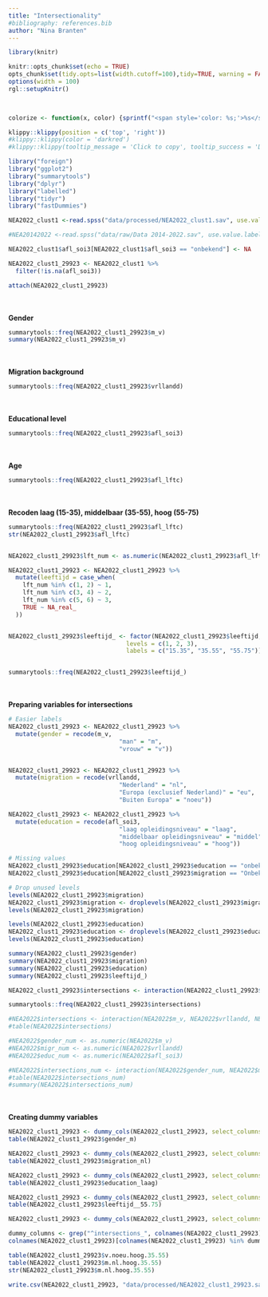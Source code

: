 ```yaml
---
title: "Intersectionality"
#bibliography: references.bib
author: "Nina Branten"
---
```

```r
library(knitr)

knitr::opts_chunk$set(echo = TRUE)
opts_chunk$set(tidy.opts=list(width.cutoff=100),tidy=TRUE, warning = FALSE, message = FALSE,comment = "#>", cache=TRUE, class.source=c("test"), class.output=c("test2"))
options(width = 100)
rgl::setupKnitr()
 


colorize <- function(x, color) {sprintf("<span style='color: %s;'>%s</span>", color, x) }

```

```r
klippy::klippy(position = c('top', 'right'))
#klippy::klippy(color = 'darkred')
#klippy::klippy(tooltip_message = 'Click to copy', tooltip_success = 'Done')
```

```r
library("foreign")
library("ggplot2")
library("summarytools")
library("dplyr")
library("labelled")
library("tidyr")
library("fastDummies")
```

```r
NEA2022_clust1 <-read.spss("data/processed/NEA2022_clust1.sav", use.value.labels = T, to.data.frame = T)

#NEA20142022 <-read.spss("data/raw/Data 2014-2022.sav", use.value.labels = T, to.data.frame = T)
```


```r
NEA2022_clust1$afl_soi3[NEA2022_clust1$afl_soi3 == "onbekend"] <- NA

NEA2022_clust1_29923 <- NEA2022_clust1 %>%
  filter(!is.na(afl_soi3))

attach(NEA2022_clust1_29923)

```

<br><br> **Gender**

```r
summarytools::freq(NEA2022_clust1_29923$m_v)
summary(NEA2022_clust1_29923$m_v)
```
<br><br> **Migration background**
```r
summarytools::freq(NEA2022_clust1_29923$vrllandd)
```
<br><br> **Educational level**
```r
summarytools::freq(NEA2022_clust1_29923$afl_soi3)
```

<br><br> **Age**

```r
summarytools::freq(NEA2022_clust1_29923$afl_lftc)
```
<br><br> **Recoden laag (15-35), middelbaar (35-55), hoog (55-75)**

```r
summarytools::freq(NEA2022_clust1_29923$afl_lftc)
str(NEA2022_clust1_29923$afl_lftc)


NEA2022_clust1_29923$lft_num <- as.numeric(NEA2022_clust1_29923$afl_lftc)

NEA2022_clust1_29923 <- NEA2022_clust1_29923 %>%
  mutate(leeftijd = case_when(
    lft_num %in% c(1, 2) ~ 1,
    lft_num %in% c(3, 4) ~ 2,
    lft_num %in% c(5, 6) ~ 3,
    TRUE ~ NA_real_
  ))


NEA2022_clust1_29923$leeftijd_ <- factor(NEA2022_clust1_29923$leeftijd,
                                 levels = c(1, 2, 3),
                                 labels = c("15.35", "35.55", "55.75"))


summarytools::freq(NEA2022_clust1_29923$leeftijd_)

```
<br><br> **Preparing variables for intersections**

```r
# Easier labels
NEA2022_clust1_29923 <- NEA2022_clust1_29923 %>%
  mutate(gender = recode(m_v,
                               "man" = "m",
                               "vrouw" = "v"))


NEA2022_clust1_29923 <- NEA2022_clust1_29923 %>%
  mutate(migration = recode(vrllandd,
                               "Nederland" = "nl",
                               "Europa (exclusief Nederland)" = "eu",
                               "Buiten Europa" = "noeu"))

NEA2022_clust1_29923 <- NEA2022_clust1_29923 %>%
  mutate(education = recode(afl_soi3,
                               "laag opleidingsniveau" = "laag",
                               "middelbaar opleidingsniveau" = "middel",
                               "hoog opleidingsniveau" = "hoog"))

# Missing values
NEA2022_clust1_29923$education[NEA2022_clust1_29923$education == "onbekend"] <- NA
NEA2022_clust1_29923$education[NEA2022_clust1_29923$migration == "Onbekend"] <- NA

# Drop unused levels
levels(NEA2022_clust1_29923$migration)
NEA2022_clust1_29923$migration <- droplevels(NEA2022_clust1_29923$migration)
levels(NEA2022_clust1_29923$migration)

levels(NEA2022_clust1_29923$education)
NEA2022_clust1_29923$education <- droplevels(NEA2022_clust1_29923$education)
levels(NEA2022_clust1_29923$education)

summary(NEA2022_clust1_29923$gender)
summary(NEA2022_clust1_29923$migration)
summary(NEA2022_clust1_29923$education)
summary(NEA2022_clust1_29923$leeftijd_)

```

```r
NEA2022_clust1_29923$intersections <- interaction(NEA2022_clust1_29923$gender, NEA2022_clust1_29923$migration, NEA2022_clust1_29923$education, NEA2022_clust1_29923$leeftijd_)

summarytools::freq(NEA2022_clust1_29923$intersections)
```


```r
#NEA2022$intersections <- interaction(NEA2022$m_v, NEA2022$vrllandd, NEA2022$afl_soi3, NEA2022$leeftijd_)
#table(NEA2022$intersections) 

#NEA2022$gender_num <- as.numeric(NEA2022$m_v)
#NEA2022$migr_num <- as.numeric(NEA2022$vrllandd)
#NEA2022$educ_num <- as.numeric(NEA2022$afl_soi3)

#NEA2022$intersections_num <- interaction(NEA2022$gender_num, NEA2022$migr_num, NEA2022$educ_num, NEA2022$leeftijd)
#table(NEA2022$intersections_num)
#summary(NEA2022$intersections_num)

```

<br><br> **Creating dummy variables**

```r
NEA2022_clust1_29923 <- dummy_cols(NEA2022_clust1_29923, select_columns = "gender", remove_first_dummy = FALSE)
table(NEA2022_clust1_29923$gender_m)
```
```r
NEA2022_clust1_29923 <- dummy_cols(NEA2022_clust1_29923, select_columns = "migration", remove_first_dummy = FALSE)
table(NEA2022_clust1_29923$migration_nl)
```
```r
NEA2022_clust1_29923 <- dummy_cols(NEA2022_clust1_29923, select_columns = "education", remove_first_dummy = FALSE)
table(NEA2022_clust1_29923$education_laag)
```
```r
NEA2022_clust1_29923 <- dummy_cols(NEA2022_clust1_29923, select_columns = "leeftijd_", remove_first_dummy = FALSE)
table(NEA2022_clust1_29923$leeftijd__55.75)
```

```r
NEA2022_clust1_29923 <- dummy_cols(NEA2022_clust1_29923, select_columns = "intersections", remove_first_dummy = FALSE)

dummy_columns <- grep("^intersections_", colnames(NEA2022_clust1_29923), value = TRUE)  # Find dummy columns
colnames(NEA2022_clust1_29923)[colnames(NEA2022_clust1_29923) %in% dummy_columns] <- gsub("^intersections_", "", dummy_columns)

table(NEA2022_clust1_29923$v.noeu.hoog.35.55)
table(NEA2022_clust1_29923$m.nl.hoog.35.55)
str(NEA2022_clust1_29923$m.nl.hoog.35.55)
```
```r
write.csv(NEA2022_clust1_29923, "data/processed/NEA2022_clust1_29923.sav")
```

